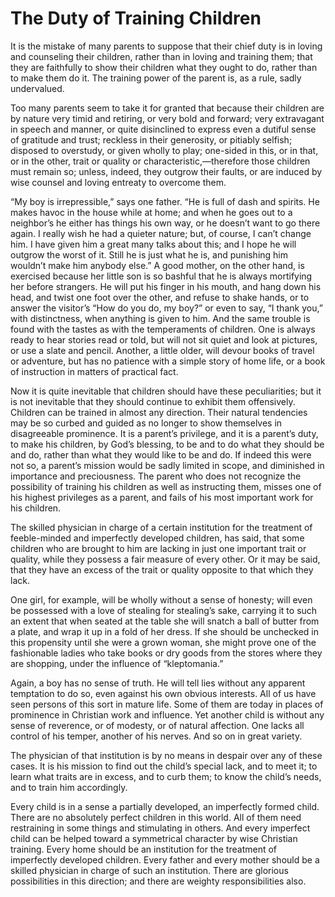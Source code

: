 # The Duty of Training Children

It is the mistake of many parents to suppose that their chief duty is in loving and counseling their children, rather than in loving and training them; that they are faithfully to show their children what they ought to do, rather than to make them do it. The training power of the parent is, as a rule, sadly undervalued.

Too many parents seem to take it for granted that because their children are by nature very timid and retiring, or very bold and forward; very extravagant in speech and manner, or quite disinclined to express even a dutiful sense of gratitude and trust; reckless in their generosity, or pitiably selfish; disposed to overstudy, or given wholly to play; one-sided in this, or in that, or in the other, trait or quality or characteristic,—therefore those children must remain so; unless, indeed, they outgrow their faults, or are induced by wise counsel and loving entreaty to overcome them.

"My boy is irrepressible," says one father. "He is full of dash and spirits. He makes havoc in the house while at home; and when he goes out to a neighbor's he either has things his own way, or he doesn't want to go there again. I really wish he had a quieter nature; but, of course, I can't change him. I have given him a great many talks about this; and I hope he will outgrow the worst of it. Still he is just what he is, and punishing him wouldn't make him anybody else." A good mother, on the other hand, is exercised because her little son is so bashful that he is always mortifying her before strangers. He will put his finger in his mouth, and hang down his head, and twist one foot over the other, and refuse to shake hands, or to answer the visitor's "How do you do, my boy?" or even to say, "I thank you," with distinctness, when anything is given to him. And the same trouble is found with the tastes as with the temperaments of children. One is always ready to hear stories read or told, but will not sit quiet and look at pictures, or use a slate and pencil. Another, a little older, will devour books of travel or adventure, but has no patience with a simple story of home life, or a book of instruction in matters of practical fact.

Now it is quite inevitable that children should have these peculiarities; but it is not inevitable that they should continue to exhibit them offensively. Children can be trained in almost any direction. Their natural tendencies may be so curbed and guided as no longer to show themselves in disagreeable prominence. It is a parent's privilege, and it is a parent's duty, to make his children, by God's blessing, to be and to do what they should be and do, rather than what they would like to be and do. If indeed this were not so, a parent's mission would be sadly limited in scope, and diminished in importance and preciousness. The parent who does not recognize the possibility of training his children as well as instructing them, misses one of his highest privileges as a parent, and fails of his most important work for his children.

The skilled physician in charge of a certain institution for the treatment of feeble-minded and imperfectly developed children, has said, that some children who are brought to him are lacking in just one important trait or quality, while they possess a fair measure of every other. Or it may be said, that they have an excess of the trait or quality opposite to that which they lack.

One girl, for example, will be wholly without a sense of honesty; will even be possessed with a love of stealing for stealing's sake, carrying it to such an extent that when seated at the table she will snatch a ball of butter from a plate, and wrap it up in a fold of her dress. If she should be unchecked in this propensity until she were a grown woman, she might prove one of the fashionable ladies who take books or dry goods from the stores where they are shopping, under the influence of "kleptomania."

Again, a boy has no sense of truth. He will tell lies without any apparent temptation to do so, even against his own obvious interests. All of us have seen persons of this sort in mature life. Some of them are today in places of prominence in Christian work and influence. Yet another child is without any sense of reverence, or of modesty, or of natural affection. One lacks all control of his temper, another of his nerves. And so on in great variety.

The physician of that institution is by no means in despair over any of these cases. It is his mission to find out the child's special lack, and to meet it; to learn what traits are in excess, and to curb them; to know the child's needs, and to train him accordingly.

Every child is in a sense a partially developed, an imperfectly formed child. There are no absolutely perfect children in this world. All of them need restraining in some things and stimulating in others. And every imperfect child can be helped toward a symmetrical character by wise Christian training. Every home should be an institution for the treatment of imperfectly developed children. Every father and every mother should be a skilled physician in charge of such an institution. There are glorious possibilities in this direction; and there are weighty responsibilities also.
